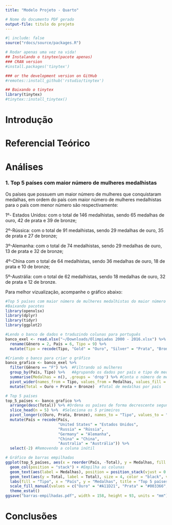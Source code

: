 ```yaml
---
title: "Modelo Projeto - Quarto"

# Nome do documento PDF gerado
output-file: titulo do projeto
---
```

```r
#| include: false
source("rdocs/source/packages.R")
```

```r
# Rodar apenas uma vez na vida!
## Instalando o tinytex(pacote apenas)
### CRAN version
#install.packages('tinytex')

### or the development version on GitHub
#remotes::install_github('rstudio/tinytex')

## Baixando o tinytex
library(tinytex)
#tinytex::install_tinytex()
```



# Introdução

# Referencial Teórico

# Análises
### 1. Top 5 países com maior número de mulheres medalhistas

Os países que possuem um maior número de mulheres que conquistaram medalhas, em ordem do país com maior número de mulheres medalhistas para o país com menor número são respectivamente:

1º- Estados Unidos: com o total de 146 medalhistas, sendo 65 medalhas de ouro, 42 de prata e 39 de bronze;

2º-Rússica: com o total de 91 medalhistas, sendo 29 medalhas de ouro, 35 de prata e 27 de bronze;

3º-Alemanha: com o total de 74 medalhistas, sendo 29 medalhas de ouro, 13 de prata e 32 de bronze;

4º-China com o total de 64 medalhistas, sendo 36 medalhas de ouro, 18 de prata e 10 de bronze;

5º-Austrália: com o total de 62 medalhistas, sendo 18 medalhas de ouro, 32 de prata e 12 de bronze.

Para melhor vizualização, acompanhe o gráfico abaixo:
```r
#Top 5 países com maior número de mulheres medalhistas do maior número para o menor
#Baixando pacotes
library(openxlsx)
library(dplyr)
library(tidyr)
library(ggplot2)

#Lendo o banco de dados e traduzindo colunas para português
banco_exel <- read.xlsx("~/Downloads/Olimpiadas 2000 - 2016.xlsx") %>%
  rename(Gênero = 2, País = 6, Tipo = 9) %>%
  mutate(Tipo = recode(Tipo, "Gold" = "Ouro", "Silver" = "Prata", "Bronze" = "Bronze"))

#Criando o banco para criar o gráfico
banco_grafico <- banco_exel %>%
  filter(Gênero == "F") %>%  #Filtrando só mulheres
  group_by(País, Tipo) %>%   #Agrupando os dados por país e tipo de medalha
  summarise(Medalhas = n(), .groups = 'drop') %>% #Conta o número de medalhas por grupo e remove a estrutura de grupos
  pivot_wider(names_from = Tipo, values_from = Medalhas, values_fill = 0) %>%  #Transforma os dados para que cada tipo de medalha seja uma coluna, preenchendo com 0 onde não há medalhas
  mutate(Total = Ouro + Prata + Bronze)  #Total de medalhas por país

# Top 5 países
top_5_países <- banco_grafico %>%
  arrange(desc(Total)) %>% #Ordena os países de forma decrescente segundo o total de medalhas
  slice_head(n = 5) %>%  #Seleciona os 5 primeiros
  pivot_longer(c(Ouro, Prata, Bronze), names_to = "Tipo", values_to = "Medalhas") %>%  #Transforma os dados pro formato longo
  mutate(País = recode(País, 
                       "United States" = "Estados Unidos", 
                       "Russia" = "Rússia", 
                       "Germany" = "Alemanha", 
                       "China" = "China", 
                       "Australia" = "Austrália")) %>% 
  select(-2) #Removendo a coluna inútil

# Gráfico de barras empilhadas
ggplot(top_5_países, aes(x = reorder(País, -Total), y = Medalhas, fill = factor(Tipo, levels = c("Ouro", "Prata", "Bronze")))) + #Ordenando os países pelo total de medalhas
  geom_col(position = "stack") + #Empilha as colunas
  geom_text(aes(label = Medalhas), position = position_stack(vjust = 0.5), size = 4, color = "white") + #Rótulo no tipo de medalha
  geom_text(aes(y = Total, label = Total), size = 4, color = "black", vjust = -0.5) + #Rótulo no total de medalha
  labs(fill = "Tipo", x = "País", y = "Medalhas", title = "Top 5 países com maior número de mulheres medalhistas") + #Rótulos nos eixos e título
  scale_fill_manual(values = c("Ouro" = "#A11D21", "Prata" = "#003366", "Bronze" = "#CC9900")) +
  theme_estat()
ggsave("barras-empilhadas.pdf", width = 158, height = 93, units = "mm")

```


# Conclusões
